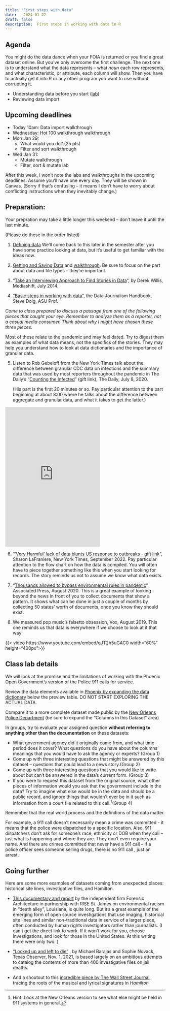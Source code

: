 ```yaml
---
title: "First steps with data"
date:   2024-01-22
draft: false
description:  First steps in working with data in R 
--- 
```


## Agenda

You might do the data dance when your FOIA is returned or you find a great dataset online. But you've only overcome the first challenge. The next one is to understand what the data represents -- what *noun* each row represents, and what characteristic, or attribute, each column will show. Then you have to actually get it into R or any other program you want to use without corrupting it. 

* Understanding data before you start ([lab](#class-lab-details))
* Reviewing data import  

## Upcoming deadlines

* [Today 10am]{.sked-dates}: Data import walkthrough 
* [Wednesday]{.sked-dates}: Hot 100 walkthrough walkthrough
* [Mon Jan 29]{.sked-dates}: 
    * What would you do? (25 pts)
    * Filter and sort walkthrough
* [Wed Jan 31]{.sked-dates}: 
    * Mutate walkthrough
    * Filter, sort & mutate lab 

::: callout-note
After this week, I won't note the labs and walkthroughs in the upcoming deadlines. Assume you'll have one every day. They will be shown in Canvas. (Sorry if that's confusing -- it means I don't have to worry about conflicting instructions when they inevitably change.)
::: 

## Preparation: 

Your prepration may take a little longer this weekend -- don't leave it until the last minute. 

::: small-note
(Please do these in the order listed)
::: 

1. [Defining data](https://cronkitedata.github.io/djtextbook/start-data-def.html)  We'll come back to this later in the semester after you have some practice looking at data, but it's useful to get familiar with the ideas now. 

2. [Getting and Saving Data](https://cronkitedata.github.io/djtextbook/quickstart-data-import.html) and [walkthrough](https://raw.githubusercontent.com/cronkitedata/maij-data/2024-spring/lab-templates/walkthrough01-yourname.qmd). Be sure to focus on the part about data and file types -- they're important. 

3. “[Take an Interviewing Approach to Find Stories in Data](http://mediashift.org/2014/07/take-an-interviewing-approach-to-find-stories-in-data/) ”, by Derek Willis, Mediashift, July 2014.

4. ["Basic steps in working with data"](https://datajournalism.com/read/handbook/one/understanding-data/basic-steps-in-working-with-data), the Data Journalism Handbook, Steve Doig, ASU Prof.

*Come to class prepared to discuss a passage from one of the following pieces that caught your eye. Remember to analyze them as a reporter, not a casual media consumer. Think about why I might have chosen these three pieces.*

Most of these relate to the pandemic and may feel dated. Try to digest them as examples of what data means, not the specifics of the stories. They may help you understand how to look at data dictionaries and the importance of granular data.

5. Listen to Rob Gebeloff from the New York Times talk about the difference between granular CDC data on infections and the summary data that was used by most reporters throughout the pandemic in The Daily's "[Counting the Infected](https://www.nytimes.com/2020/07/08/podcasts/the-daily/coronavirus-data-united-states.html?unlocked_article_code=1.Ik0.JBJv.WmW2cTqCIE7q&hpgrp=k-abar&smid=url-share)" (gift link),  The Daily, July 8, 2020. 

    (His part is the first 20 minutes or so. Pay particular attention to the part beginning at about 8:00 where he talks about the difference between aggregate and granular data, and what it takes to get the latter.)

::: {.embed-responsive .mx-4}
<iframe src="https://www.nytimes.com/svc/oembed/html/?url=https%3A%2F%2Fwww.nytimes.com%2F2020%2F07%2F08%2Fpodcasts%2Fthe-daily%2Fcoronavirus-data-united-states.html" scrolling="no" frameborder="0" allowtransparency="true" title="Counting the Infected" class="embed-responsive-item d-flex justify-content-center" style="height:440px;"></iframe>
::: 

6. "['Very Harmful' lack of data blunts US response to outbreaks - gift link](https://www.nytimes.com/2022/09/20/us/politics/covid-data-outbreaks.html?unlocked_article_code=FRdsQf82dJp3EBYCyTtHOQZ6XenNqhytAqexFVw4uOQ61e_LdTBWGrs4wzoB6fWy2AW68kzGxoOI3GLeZC0vpQT5LVtLzcaKMS4InJOnfWRRoDWK1dvMTjz6cFWkPbrJG-nOHB0LnOgYBr8dfBrPinG0znqZIArExzAtdg0Ms-e5GXTNwtrXBB1PwyBM2sN5u1i7GnRvcZpJ633aDyv4GHuKLm53ow4r53aH54xma1rDyekLL8NVNJPy0PYMhKn8AsbyyWZq5HHFTOce_irmKCw9P_XBDqzlsCu9GbS5fALXkDzrmAxUHwjTEeYW6Ibb6uqqAzdiKGtS0qXN2LfcWyzO&smid=share-url)", Sharon LaFraniere, New York Times, September 2022. Pay particular attention to the flow chart on how the data is compiled. You will often have to piece together something like this when you start looking for records. The story reminds us not to assume we know what data exists.  

7. "[Thousands allowed to bypass environmental rules in pandemic](https://apnews.com/article/virus-outbreak-ky-state-wire-ia-state-wire-ap-top-news-health-3bf753f9036e7d88f4746b1a36c1ddc4)", Associated Press, August 2020. This is a great example of looking beyond the news in front of you to collect documents that show a pattern. It shows what can be done in just a couple of months by collecting 50 states' worth of documents, once you know they should exist.  

8. We measured pop music’s falsetto obsession, Vox, August 2019. This one reminds us that data is everywhere if we choose to look at it that way:  

::: {.ps-4 .ms-4}
{{< video https://www.youtube.com/embed/qJT2h5uGAC0 width="60%" height="400px">}}
:::

## Class lab details 

We will look at the promise and the limitations of working with the Phoenix Open Government’s version of the Police 911 calls for service.

Review the data elements available in [Phoenix by expanding the data dictionary](https://www.phoenixopendata.com/dataset/calls-for-service/resource/1d536ee6-7ffb-49c3-bffe-5cdd98a3c97e) below the preview table. DO NOT START EXPLORING THE ACTUAL DATA.

Compare it to a more complete dataset made public by the [New Orleans Police Department](https://data.nola.gov/Public-Safety-and-Preparedness/Calls-for-Service-2022/nci8-thrr) (be sure to expand the “Columns in this Dataset” area)

In groups, try to evaluate your assigned question **without referring to anything other than the documentation** on these datasets: 

* What government agency did it originally come from, and what time period does it cover? What questions do you have about the columns' meanings that you would have to ask the agency or experts? (Group 1)
* Come up with three interesting questions that might be answered by this dataset -- questions that could lead to a news story.(Group 2)
* Come up with three interesting questions that you would like to write about but can’t be answered in the data's current form. (Group 3)
* If you were to request this dataset from the original source, what other pieces of information would you ask that the government include in the data? Try to imagine what else would be in the data and should be a public record, and ignore things that wouldn’t ever be in it such as information from a court file related to this call.^[Hint: Look at the New Orleans version to see what else might be held in 911 systems in general.](Group 4)

Remember that the real world process and the definitions of the data matter. 

For example, a 911 call doesn’t necessarily mean a crime was committed - it means that the police were dispatched to a specific location. Also, 911 dispatchers don’t ask for someone’s race, ethnicity or DOB when they call – just what is happening and where they are. They don’t even require your name. And there are crimes committed that never have  a 911 call – if a police officer sees someone selling drugs, there is no 911 call , just an arrest.


## Going further

Here are some more examples of datasets coming from unexpected places: historical site lines, investigative files, and Hamilton. 

- [This documentary and report](https://forensic-architecture.org/investigation/environmental-racism-in-death-alley-louisiana) by the independent firm Forensic Architecture in partnership with RISE St. James on environmental racism in "death alley", Louisiana, is quite long. But it's a great example of the emerging form of open source investigations that use imaging, historical site lines and similar non-traditional data in service of a larger piece, often conducted by human rights investigators rather than journalists.   (I can't get the direct link to work. If it won't work for you, choose Investigations, and look for those in the United States. At this writing there were only two. )

- ["Locked up and left to die"](https://www.texasobserver.org/locked-up-and-left-to-die/) , by Michael Barajas and Sophie Novack, Texas Observer, Nov. 1, 2021, is based largely on an  ambitious attempts to catalog the contents of more than 400 investigative files on jail deaths. 

- And a shoutout to this [incredible piece by The Wall Street Journal](http://graphics.wsj.com/hamilton/), tracing the roots of the musical and lyrical signatures in *Hamilton*  